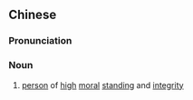 {{also|贞人}}
==Chinese==
{{zh-forms|s=贞人}}

===Pronunciation===
{{zh-pron
|m=zhēnrén
|c=zing1 jan4
|cat=n
}}

===Noun===
{{zh-noun}}

# [[person]] of [[high]] [[moral]] [[standing]] and [[integrity]]